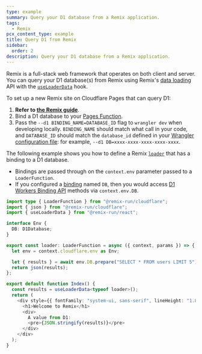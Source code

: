```yaml
---
type: example
summary: Query your D1 database from a Remix application.
tags:
  - Remix
pcx_content_type: example
title: Query D1 from Remix
sidebar:
  order: 2
description: Query your D1 database from a Remix application.
---
```



Remix is a full-stack web framework that operates on both client and server. You can query your D1 database(s) from Remix using Remix's [data loading](https://remix.run/docs/en/main/guides/data-loading) API with the [`useLoaderData`](https://remix.run/docs/en/main/hooks/use-loader-data) hook.

To set up a new Remix site on Cloudflare Pages that can query D1:

1. **Refer to [the Remix guide](/pages/framework-guides/deploy-a-remix-site/)**.
2. Bind a D1 database to your [Pages Function](/pages/functions/bindings/#d1-databases).
3. Pass the `--d1 BINDING_NAME=DATABASE_ID` flag to `wrangler dev` when developing locally. `BINDING_NAME` should match what call in your code, and `DATABASE_ID` should match the `database_id` defined in your [Wrangler configuration file](/workers/wrangler/configuration/): for example, `--d1 DB=xxxx-xxxx-xxxx-xxxx-xxxx`.

The following example shows you how to define a Remix [`loader`](https://remix.run/docs/en/main/route/loader) that has a binding to a D1 database.

- Bindings are passed through on the `context.env` parameter passed to a `LoaderFunction`.
- If you configured a [binding](/pages/functions/bindings/#d1-databases) named `DB`, then you would access [D1 Workers Binding API](/d1/worker-api/prepared-statements/) methods via `context.env.DB`.

<Tabs> <TabItem label="TypeScript" icon="seti:typescript">

```ts
import type { LoaderFunction } from "@remix-run/cloudflare";
import { json } from "@remix-run/cloudflare";
import { useLoaderData } from "@remix-run/react";

interface Env {
  DB: D1Database;
}

export const loader: LoaderFunction = async ({ context, params }) => {
  let env = context.cloudflare.env as Env;

  let { results } = await env.DB.prepare("SELECT * FROM users LIMIT 5").run();
  return json(results);
};

export default function Index() {
  const results = useLoaderData<typeof loader>();
  return (
    <div style={{ fontFamily: "system-ui, sans-serif", lineHeight: "1.8" }}>
      <h1>Welcome to Remix</h1>
      <div>
        A value from D1:
        <pre>{JSON.stringify(results)}</pre>
      </div>
    </div>
  );
}
```

</TabItem> </Tabs>
